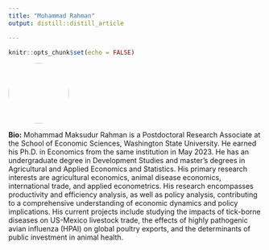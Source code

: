 ```yaml
---
title: "Mohammad Rahman"
output: distill::distill_article

---
```


```r
knitr::opts_chunk$set(echo = FALSE)
```


:::float-left

<img src="images/Mohammad_Rahman.jpg" style="width: 120px; height: 120px; object-fit: cover; border-radius: 50%;">

**Bio:** Mohammad Maksudur Rahman is a Postdoctoral Research Associate at the School of Economic Sciences, Washington State University. He earned his Ph.D. in Economics from the same institution in May 2023. He has an undergraduate degree in Development Studies and master’s degrees in Agricultural and Applied Economics and Statistics. His primary research interests are agricultural economics, animal disease economics, international trade, and applied econometrics. His research encompasses productivity and efficiency analysis, as well as policy analysis, contributing to a comprehensive understanding of economic dynamics and policy implications. His current projects include studying the impacts of tick-borne diseases on US-Mexico livestock trade, the effects of highly pathogenic avian influenza (HPAI) on global poultry exports, and the determinants of public investment in animal health. 


:::









